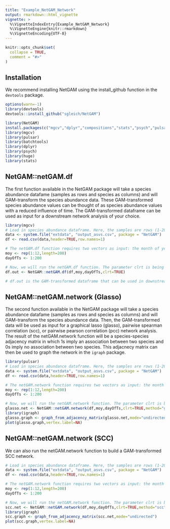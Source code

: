 ```yaml
---
title: "Example_NetGAM_Network"
output: rmarkdown::html_vignette
vignette: >
  %\VignetteIndexEntry{Example_NetGAM_Network}
  %\VignetteEngine{knitr::rmarkdown}
  %\VignetteEncoding{UTF-8}
---
```


```r
knitr::opts_chunk$set(
  collapse = TRUE,
  comment = "#>"
)
```
## Installation
We recommend installing NetGAM using the install_github function in the `devtools` package.
```r
options(warn=-1)
library(devtools)
devtools::install_github("sgleich/NetGAM")
```

```r
library(NetGAM)
install.packages(c("mgcv","dplyr","compositions","stats","psych","pulsar","batchtools","huge"))
library(mgcv)
library(pulsar)
library(batchtools)
library(dplyr)
library(psych)
library(huge)
library(stats)
```
## NetGAM::netGAM.df
The first function available in the NetGAM package will take a species abundance datafame (samples as rows and species as columns) and will GAM-transform the species abundance data. These GAM-transformed species abundance values can be thought of as species abundance values with a reduced influence of time. The GAM-transformed dataframe can be used as input for a downstream network analysis of your choice. 
```r
library(mgcv)
# Load in species abundance dataframe. Here, the samples are rows (1-200) and the columns are species (V1-V400). The species abundance values here are relative abundance values.
data <- system.file("extdata", "output_asvs.csv", package = "NetGAM")
df <- read.csv(data,header=TRUE,row.names=1)

# The netGAM.df function requires two vectors as input: the month of year vector and the day of time-series vector. We will set up our vectors for input in the function.
moy <- rep(1:12,length=200)
dayOfTs <- 1:200

# Now, we will run the netGAM.df function. The parameter clrt is being set to TRUE here (default) because we want to CLR-transform our data to account for compositionality. 
df.out <- NetGAM::netGAM.df(df,moy,dayOfTs,clrt=TRUE)

# df.out is the GAM-transformed dataframe that can be used in downstream association network analyses. 
```
## NetGAM::netGAM.network (Glasso)
The second function available in the NetGAM package will take a species abundance datafame (samples as rows and species as columns) and will GAM-transform the species abundance data. Then, the GAM-transformed data will be used as input for a graphical lasso (glasso), pairwise spearman correlation (scc), or pairwise pearson correlation (pcc) network analysis. The result of the netGAM.network function will be a species-species adjacency matrix in which 1s imply an association between two species and 0s imply no association between two species. This adjacnecy matrix can then be used to graph the network in the `igraph` package.  
```r
library(pulsar)
# Load in species abundance dataframe. Here, the samples are rows (1-200) and the columns are species (V1-V400). The species abundance values here are relative abundance values.
data <- system.file("extdata", "output_asvs.csv", package = "NetGAM")
df <- read.csv(data,header=TRUE,row.names=1)

# The netGAM.network function requires two vectors as input: the month of year vector and the day of time-series vector. We will set up our vectors for input in the function.
moy <- rep(1:12,length=200)
dayOfTs <- 1:200

# Now, we will run the netGAM.network function. The parameter clrt is being set to TRUE here (default) because we want to CLR-transform our data to account for compositionality. We will first run a glasso network (default) and then we can try running a scc network after.
glasso.net <- NetGAM::netGAM.network(df,moy,dayOfTs,clrt=TRUE,method="glasso")
library(igraph)
glasso.graph <- graph_from_adjacency_matrix(glasso.net,mode="undirected")
plot(glasso.graph,vertex.label=NA)
```
## NetGAM::netGAM.network (SCC)
We can also run the netGAM.network function to build a GAM-transformed SCC network.
```r
# Load in species abundance dataframe. Here, the samples are rows (1-200) and the columns are species (V1-V400). The species abundance values here are relative abundance values.
data <- system.file("extdata", "output_asvs.csv", package = "NetGAM")
df <- read.csv(data,header=TRUE,row.names=1)

# The netGAM.network function requires two vectors as input: the month of year vector and the day of time-series vector. We will set up our vectors for input in the function.
moy <- rep(1:12,length=200)
dayOfTs <- 1:200

# Now, we will run the netGAM.network function. The parameter clrt is being set to TRUE here (default) because we want to CLR-transform our data to account for compositionality. We will run a scc network. The adjusted p-value that will be used as a cutoff (to determine if an edge exists or not) will be 0.05 in this example.
scc.net <- NetGAM::netGAM.network(df,moy,dayOfTs,clrt=TRUE,method="scc",pvalue=0.05)
library(igraph)
scc.graph <- graph_from_adjacency_matrix(scc.net,mode="undirected")
plot(scc.graph,vertex.label=NA)
```

